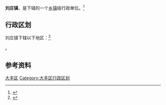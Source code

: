 {{中国乡级行政区|32/09/82/103/000}}

'''刘庄镇'''，是{{PRC admin/fullname|32/09/82/103/000|3}}下辖的一个[[乡镇|乡镇]]级行政单位。<ref>{{PRC admin/ref sgc|{{PRC admin/parent|32/09/82/103/000}}}}</ref>

== 行政区划 ==

刘庄镇下辖以下地区：<ref>{{PRC admin/ref sgc|32/09/82/103/000}}</ref>

{{PRC admin/children|32/09/82/103/000}}。

== 参考资料 ==

{{reflist}}

{{江苏省盐城市大丰市行政区划}}
{{江苏行政区划小作品}}
[[Category:盐城建制镇|大丰区]]
[[Category:大丰区行政区划|Category:大丰区行政区划]]